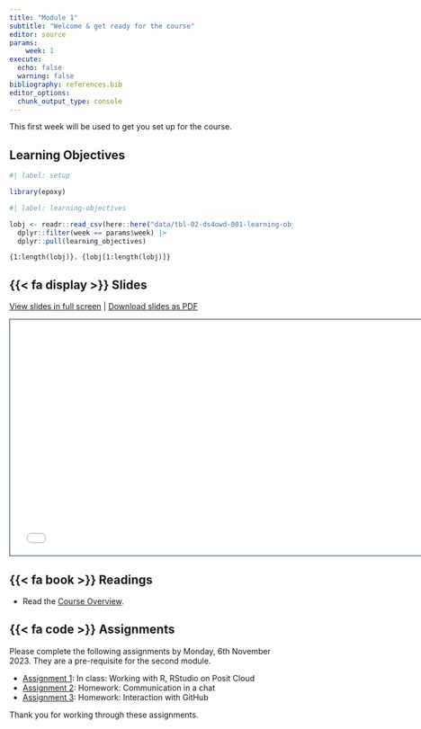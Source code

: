 ```yaml
---
title: "Module 1"
subtitle: "Welcome & get ready for the course"
editor: source
params:
    week: 1
execute: 
  echo: false
  warning: false
bibliography: references.bib
editor_options: 
  chunk_output_type: console
---
```


This first week will be used to get you set up for the course. 

## Learning Objectives

```r
#| label: setup

library(epoxy)
```

```r
#| label: learning-objectives

lobj <- readr::read_csv(here::here("data/tbl-02-ds4owd-001-learning-objectives.csv")) |> 
  dplyr::filter(week == params$week) |>
  dplyr::pull(learning_objectives)

```

```epoxy
{1:length(lobj)}. {lobj[1:length(lobj)]}
```


## {{< fa display >}} Slides

[View slides in full screen](../slides/lec-01-welcome.html) | [Download slides as PDF](https://github.com/ds4owd-001/website/raw/main/slides/lec-01-welcome.pdf)

```{=html}
<iframe class="slide-deck" src="../slides/lec-01-welcome.html" height="420" width="747" style="border: 1px solid #123233;"></iframe>
```


## {{< fa book >}} Readings

- Read the [Course Overview](../overview.html).

## {{< fa code >}} Assignments

Please complete the following assignments by Monday, 6th November 2023. They are a pre-requisite for the second module.

-   [Assignment 1](../assignments/md-01/am-01-1-posit.qmd): In class: Working with R, RStudio on Posit Cloud
-   [Assignment 2](../assignments/md-01/am-01-2-element.qmd): Homework: Communication in a chat
-   [Assignment 3](../assignments/md-01/am-01-3-github.qmd): Homework: Interaction with GitHub

Thank you for working through these assignments. 